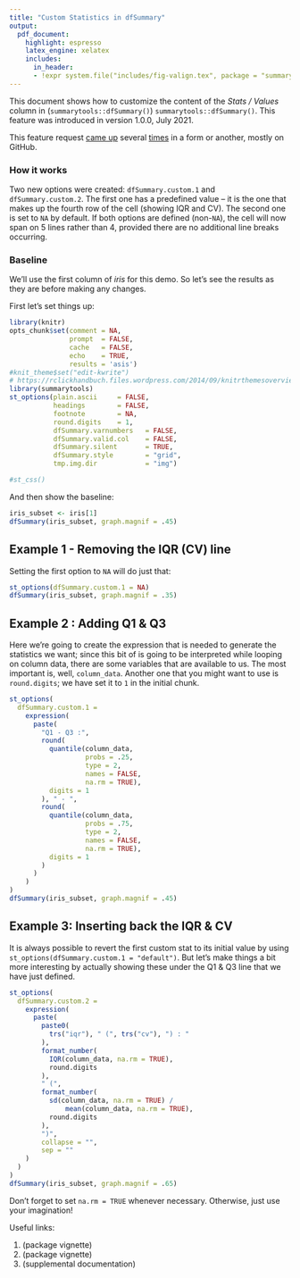 ```yaml
---
title: "Custom Statistics in dfSummary"
output:
  pdf_document: 
    highlight: espresso
    latex_engine: xelatex
    includes:
      in_header: 
      - !expr system.file("includes/fig-valign.tex", package = "summarytools")
---
```


\definecolor{MidnightBlue}{HTML}{2E74B5}

This document shows how to customize the content of the *Stats / Values* column
in [\color{MidnightBlue}{data frame
summaries}](https://cran.r-project.org/web/packages/summarytools/vignettes/introduction.html#data-frame-summaries-dfsummary)
(`summarytools::dfSummary()`) `summarytools::dfSummary()`. This feature was
introduced in version 1.0.0, July 2021.

This feature request [came
up](https://github.com/dcomtois/summarytools/issues/33) several
[times](https://github.com/dcomtois/summarytools/issues/74) in a form or
another, mostly on GitHub.

### How it works

Two new options were created: `dfSummary.custom.1` and `dfSummary.custom.2`. The
first one has a predefined value -- it is the one that makes up the fourth row
of the cell (showing IQR and CV). The second one is set to `NA` by default. If
both options are defined (non-`NA`), the cell will now span on 5 lines rather
than 4, provided there are no additional line breaks occurring.

### Baseline

We'll use the first column of *iris* for this demo. So let's see the results as
they are before making any changes.

First let's set things up:

```r
library(knitr)
opts_chunk$set(comment = NA, 
               prompt  = FALSE,
               cache   = FALSE,
               echo    = TRUE,
               results = 'asis')
#knit_theme$set("edit-kwrite")
# https://rclickhandbuch.files.wordpress.com/2014/09/knitrthemesoverview.pdf
library(summarytools)
st_options(plain.ascii     = FALSE,
           headings        = FALSE,
           footnote        = NA,
           round.digits    = 1,
           dfSummary.varnumbers   = FALSE,
           dfSummary.valid.col    = FALSE,
           dfSummary.silent       = TRUE,
           dfSummary.style        = "grid",
           tmp.img.dir            = "img")
```

```r
#st_css()

```

And then show the baseline:

```r
iris_subset <- iris[1]
dfSummary(iris_subset, graph.magnif = .45)
```

## Example 1 - Removing the IQR (CV) line

Setting the first option to `NA` will do just that:

```r
st_options(dfSummary.custom.1 = NA)
dfSummary(iris_subset, graph.magnif = .35)
```

## Example 2 : Adding Q1 & Q3

Here we're going to create the expression that is needed to generate the
statistics we want; since this bit of is going to be interpreted while looping
on column data, there are some variables that are available to us. The most
important is, well, `column_data`. Another one that you might want to use is
`round.digits`; we have set it to `1` in the initial chunk.

```r
st_options(
  dfSummary.custom.1 = 
    expression(
      paste(
        "Q1 - Q3 :",
        round(
          quantile(column_data,
                   probs = .25,
                   type = 2, 
                   names = FALSE,
                   na.rm = TRUE),
          digits = 1
        ), " - ",
        round(
          quantile(column_data, 
                   probs = .75,
                   type = 2, 
                   names = FALSE,
                   na.rm = TRUE),
          digits = 1
        )
      )
    )           
)
dfSummary(iris_subset, graph.magnif = .45)

```

## Example 3: Inserting back the IQR & CV

It is always possible to revert the first custom stat to its initial value by
using `st_options(dfSummary.custom.1 = "default")`. But let's make things a bit
more interesting by actually showing these under the Q1 & Q3 line that we have
just defined.

```r
st_options(
  dfSummary.custom.2 =
    expression(
      paste(
        paste0(
          trs("iqr"), " (", trs("cv"), ") : "
        ),
        format_number(
          IQR(column_data, na.rm = TRUE),
          round.digits
        ),
        " (",
        format_number(
          sd(column_data, na.rm = TRUE) /
              mean(column_data, na.rm = TRUE),
          round.digits
        ),
        ")",
        collapse = "", 
        sep = ""
    )
  )
)
dfSummary(iris_subset, graph.magnif = .65)
```

Don't forget to set `na.rm = TRUE` whenever necessary. Otherwise, just use your
imagination!

Useful links:

1.  [\color{MidnightBlue}{Introduction to summarytools}](https://cran.r-project.org/web/packages/summarytools/vignettes/introduction.html)
    (package vignette)
2.  [\color{MidnightBlue}{Summarytools in R Markdown Documents}](https://cran.r-project.org/web/packages/summarytools/vignettes/rmarkdown.html)
    (package vignette)
3.  [\color{MidnightBlue}{Data Frame Summaries in PDF's}](https://raw.githubusercontent.com/dcomtois/summarytools/dev-current/doc/Data-Frame-Summaries-in-PDFs.pdf)
    (supplemental documentation)
